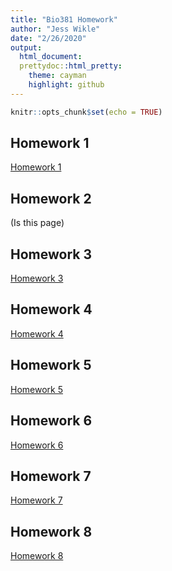 ```yaml
---
title: "Bio381 Homework"
author: "Jess Wikle"
date: "2/26/2020"
output: 
  html_document: 
  prettydoc::html_pretty:
    theme: cayman
    highlight: github
---
```


```r
knitr::opts_chunk$set(echo = TRUE)
```


## Homework 1
[Homework 1 ](homework1.html)

## Homework 2 
(Is this page)

## Homework 3
[Homework 3](homework3.html)

## Homework 4 
[Homework 4](Homework4.html)

## Homework 5
[Homework 5](Homework5.html)

## Homework 6
[Homework 6](homework6.html)

## Homework 7
[Homework 7](homework7.html)

## Homework 8
[Homework 8](homework8.html)

